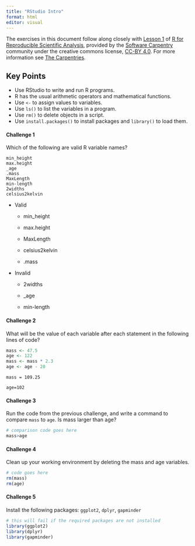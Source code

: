 ```yaml
---
title: "RStudio Intro"
format: html
editor: visual
---
```


The exercises in this document follow along closely with [Lesson 1](https://swcarpentry.github.io/r-novice-gapminder/01-rstudio-intro.html) of [R for Reproducible Scientific Analysis](https://swcarpentry.github.io/r-novice-gapminder/), provided by the [Software Carpentry](https://software-carpentry.org/) community under the creative commons license, [CC-BY 4.0](https://creativecommons.org/licenses/by/4.0/). For more information see [The Carpentries](https://carpentries.org/).

::: callout-tip
## Key Points

-   Use RStudio to write and run R programs.
-   R has the usual arithmetic operators and mathematical functions.
-   Use `<-` to assign values to variables.
-   Use `ls()` to list the variables in a program.
-   Use `rm()` to delete objects in a script.
-   Use `install.packages()` to install packages and `library()` to load them.
:::

#### Challenge 1

Which of the following are valid R variable names?

```         
min_height
max.height
_age
.mass
MaxLength
min-length
2widths
celsius2kelvin
```

<!-- Challenge 1 answer begin -->

-   Valid
    -   min_height

    -   max.height

    -   MaxLength

    -   celsius2kelvin

    -   .mass
-   Invalid
    -   2widths

    -   \_age

    -   min-length

<!-- Challenge 1 answer end -->

#### Challenge 2

What will be the value of each variable after each statement in the following lines of code?

```r
mass <- 47.5
age <- 122
mass <- mass * 2.3
age <- age - 20
```

<!-- Challenge 2 answer begin -->

`mass = 109.25`

`age=102`

<!-- Challenge 2 answer end -->

#### Challenge 3

Run the code from the previous challenge, and write a command to compare `mass` to `age`. Is mass larger than age?

<!-- Challenge 3 answer begin -->

```r
# comparison code goes here
mass>age
```

<!-- Challenge 3 answer end -->

#### Challenge 4

Clean up your working environment by deleting the mass and age variables.

<!-- Challenge 4 answer begin -->

```r
# code goes here
rm(mass)
rm(age)
```

<!-- Challenge 4 answer end -->

#### Challenge 5

Install the following packages: `ggplot2`, `dplyr`, `gapminder`

<!-- Challenge 5 answer begin -->

```r
# this will fail if the required packages are not installed
library(ggplot2)
library(dplyr)
library(gapminder)
```

<!-- Challenge 5 answer end -->
